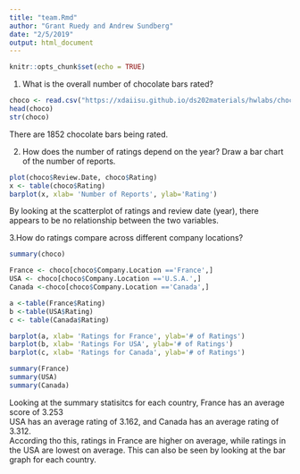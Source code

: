 ```yaml
---
title: "team.Rmd"
author: "Grant Ruedy and Andrew Sundberg"
date: "2/5/2019"
output: html_document
---
```


```r
knitr::opts_chunk$set(echo = TRUE)
```

1. What is the overall number of chocolate bars rated?
```r
choco <- read.csv("https://xdaiisu.github.io/ds202materials/hwlabs/choco.csv")
head(choco)
str(choco)
```

There are 1852 chocolate bars being rated.


2. How does the number of ratings depend on the year? Draw a bar chart of the number of reports.

```r
plot(choco$Review.Date, choco$Rating)
x <- table(choco$Rating)
barplot(x, xlab= 'Number of Reports', ylab='Rating')
```

By looking at the scatterplot of ratings and review date (year), there appears to be no relationship between the two variables.


3.How do ratings compare across different company locations?

```r
summary(choco)

France <- choco[choco$Company.Location =='France',]
USA <- choco[choco$Company.Location =='U.S.A.',]
Canada <-choco[choco$Company.Location =='Canada',]

a <-table(France$Rating)
b <-table(USA$Rating)
c <- table(Canada$Rating)

barplot(a, xlab= 'Ratings for France', ylab='# of Ratings')
barplot(b, xlab= 'Ratings For USA', ylab='# of Ratings')
barplot(c, xlab= 'Ratings for Canada', ylab='# of Ratings')

summary(France)
summary(USA)
summary(Canada)

```

Looking at the summary statisitcs for each country, France has an average score of 3.253  
USA has an average rating of 3.162, and Canada has an average rating of 3.312.  
According tho this, ratings in France are higher on average, while ratings in the USA are lowest on average.  This can also be seen by looking at the bar graph for each country.
